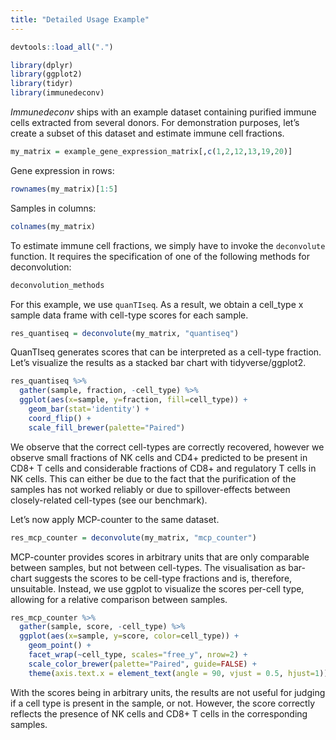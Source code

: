 ```yaml
---
title: "Detailed Usage Example"
---
```


```r
devtools::load_all(".")
```

```r
library(dplyr)
library(ggplot2)
library(tidyr)
library(immunedeconv)
```

*Immunedeconv* ships with an example dataset containing purified immune cells extracted from several donors.
For demonstration purposes, let's create a subset of this dataset and estimate immune cell fractions.

```r
my_matrix = example_gene_expression_matrix[,c(1,2,12,13,19,20)]
```

Gene expression in rows:
```r
rownames(my_matrix)[1:5]
```

Samples in columns:
```r
colnames(my_matrix)
```

To estimate immune cell fractions, we simply have to invoke the `deconvolute` function. It requires the specification
of one of the following methods for deconvolution:

```r
deconvolution_methods
```


For this example, we use `quanTIseq`. As a result, we obtain a cell_type x sample data frame with cell-type scores for each sample.

```r
res_quantiseq = deconvolute(my_matrix, "quantiseq")
```


QuanTIseq generates scores that can be interpreted as a cell-type fraction. Let's visualize
the results as a stacked bar chart with tidyverse/ggplot2.
```r
res_quantiseq %>%
  gather(sample, fraction, -cell_type) %>%
  ggplot(aes(x=sample, y=fraction, fill=cell_type)) +
    geom_bar(stat='identity') +
    coord_flip() +
    scale_fill_brewer(palette="Paired")
```

We observe that the correct cell-types are correctly recovered, however we observe small fractions of NK cells and CD4+ predicted to be present in CD8+ T cells and considerable fractions of CD8+ and regulatory T cells in NK cells. This can either be due to the fact that the purification of the samples has not worked reliably or due to spillover-effects between closely-related cell-types (see our benchmark).


Let's now apply MCP-counter to the same dataset.
```r
res_mcp_counter = deconvolute(my_matrix, "mcp_counter")
```
MCP-counter provides scores in arbitrary units that are only comparable between samples, but not between
cell-types. The visualisation as bar-chart suggests the scores to be cell-type fractions and is, therefore, unsuitable.
Instead, we use ggplot to visualize the scores per-cell type, allowing for a relative comparison between samples.

```r
res_mcp_counter %>%
  gather(sample, score, -cell_type) %>%
  ggplot(aes(x=sample, y=score, color=cell_type)) +
    geom_point() +
    facet_wrap(~cell_type, scales="free_y", nrow=2) +
    scale_color_brewer(palette="Paired", guide=FALSE) +
    theme(axis.text.x = element_text(angle = 90, vjust = 0.5, hjust=1))
```

With the scores being in arbitrary units, the results are not useful for judging if a cell type is present in the sample, or not. However, the score correctly reflects the presence of NK cells and CD8+ T cells in the corresponding samples.

